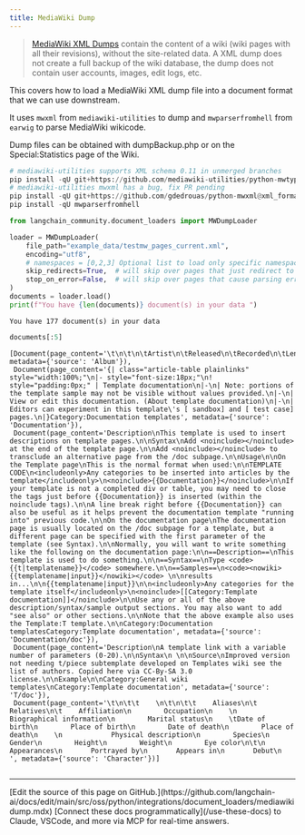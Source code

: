 ```yaml
---
title: MediaWiki Dump
---
```


>[MediaWiki XML Dumps](https://www.mediawiki.org/wiki/Manual:Importing_XML_dumps) contain the content of a wiki (wiki pages with all their revisions), without the site-related data. A XML dump does not create a full backup of the wiki database, the dump does not contain user accounts, images, edit logs, etc.

This covers how to load a MediaWiki XML dump file into a document format that we can use downstream.

It uses `mwxml` from `mediawiki-utilities` to dump and `mwparserfromhell` from `earwig` to parse MediaWiki wikicode.

Dump files can be obtained with dumpBackup.php or on the Special:Statistics page of the Wiki.

```python
# mediawiki-utilities supports XML schema 0.11 in unmerged branches
pip install -qU git+https://github.com/mediawiki-utilities/python-mwtypes@updates_schema_0.11
# mediawiki-utilities mwxml has a bug, fix PR pending
pip install -qU git+https://github.com/gdedrouas/python-mwxml@xml_format_0.11
pip install -qU mwparserfromhell
```

```python
from langchain_community.document_loaders import MWDumpLoader
```

```python
loader = MWDumpLoader(
    file_path="example_data/testmw_pages_current.xml",
    encoding="utf8",
    # namespaces = [0,2,3] Optional list to load only specific namespaces. Loads all namespaces by default.
    skip_redirects=True,  # will skip over pages that just redirect to other pages (or not if False)
    stop_on_error=False,  # will skip over pages that cause parsing errors (or not if False)
)
documents = loader.load()
print(f"You have {len(documents)} document(s) in your data ")
```

```output
You have 177 document(s) in your data
```

```python
documents[:5]
```

```output
[Document(page_content='\t\n\t\n\tArtist\n\tReleased\n\tRecorded\n\tLength\n\tLabel\n\tProducer', metadata={'source': 'Album'}),
 Document(page_content='{| class="article-table plainlinks" style="width:100%;"\n|- style="font-size:18px;"\n! style="padding:0px;" | Template documentation\n|-\n| Note: portions of the template sample may not be visible without values provided.\n|-\n| View or edit this documentation. (About template documentation)\n|-\n| Editors can experiment in this template\'s [ sandbox] and [ test case] pages.\n|}Category:Documentation templates', metadata={'source': 'Documentation'}),
 Document(page_content='Description\nThis template is used to insert descriptions on template pages.\n\nSyntax\nAdd <noinclude></noinclude> at the end of the template page.\n\nAdd <noinclude></noinclude> to transclude an alternative page from the /doc subpage.\n\nUsage\n\nOn the Template page\nThis is the normal format when used:\n\nTEMPLATE CODE\n<includeonly>Any categories to be inserted into articles by the template</includeonly>\n<noinclude>{{Documentation}}</noinclude>\n\nIf your template is not a completed div or table, you may need to close the tags just before {{Documentation}} is inserted (within the noinclude tags).\n\nA line break right before {{Documentation}} can also be useful as it helps prevent the documentation template "running into" previous code.\n\nOn the documentation page\nThe documentation page is usually located on the /doc subpage for a template, but a different page can be specified with the first parameter of the template (see Syntax).\n\nNormally, you will want to write something like the following on the documentation page:\n\n==Description==\nThis template is used to do something.\n\n==Syntax==\nType <code>{{t|templatename}}</code> somewhere.\n\n==Samples==\n<code><nowiki>{{templatename|input}}</nowiki></code> \n\nresults in...\n\n{{templatename|input}}\n\n<includeonly>Any categories for the template itself</includeonly>\n<noinclude>[[Category:Template documentation]]</noinclude>\n\nUse any or all of the above description/syntax/sample output sections. You may also want to add "see also" or other sections.\n\nNote that the above example also uses the Template:T template.\n\nCategory:Documentation templatesCategory:Template documentation', metadata={'source': 'Documentation/doc'}),
 Document(page_content='Description\nA template link with a variable number of parameters (0-20).\n\nSyntax\n \n\nSource\nImproved version not needing t/piece subtemplate developed on Templates wiki see the list of authors. Copied here via CC-By-SA 3.0 license.\n\nExample\n\nCategory:General wiki templates\nCategory:Template documentation', metadata={'source': 'T/doc'}),
 Document(page_content='\t\n\t\t    \n\t\n\t\t    Aliases\n\t    Relatives\n\t    Affiliation\n        Occupation\n    \n            Biographical information\n        Marital status\n    \tDate of birth\n        Place of birth\n        Date of death\n        Place of death\n    \n            Physical description\n        Species\n        Gender\n        Height\n        Weight\n        Eye color\n\t\n           Appearances\n       Portrayed by\n       Appears in\n       Debut\n    ', metadata={'source': 'Character'})]
```

```python

```

---

<Callout icon="pen-to-square" iconType="regular">
    [Edit the source of this page on GitHub.](https://github.com/langchain-ai/docs/edit/main/src/oss/python/integrations/document_loaders/mediawikidump.mdx)
</Callout>
<Tip icon="terminal" iconType="regular">
    [Connect these docs programmatically](/use-these-docs) to Claude, VSCode, and more via MCP for    real-time answers.
</Tip>
